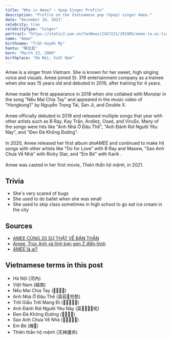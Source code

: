 ```yaml
---
title: "Who is Amee? — Vpop Singer Profile"
description: "Profile on the Vietnamese pop (Vpop) singer Amee."
date: "December 10, 2021"
celebrity: true
celebrityType: "Singer"
portrait: "https://static2.yan.vn/YanNews/2167221/201905/amee-la-ai-tieu-su-su-nghiep-va-doi-tu-nu-ca-si-50fbfa24.jpg"
name: "Amee"
birthname: "Trần Huyền My"
hantu: "陳玄眉"
born: "March 23, 2000"
birthplace: "Hà Nội, Việt Nam"
---
```

Amee is a singer from Vietnam. She is known for her sweet, high singing voice and visuals. 
Amee joined St. 319 entertainment company as a trainee when she was 15 years old and debuted in 2019, after training for 4 years.\
\
Amee made her first appearance in 2018 when she collabed with Monstar in the song "Nếu Mai Chia Tay" and appeared in the music video of "Hongkong1" by Nguyễn Trọng Tài, San Ji, and Double X.\
\
Amee officially debuted  in 2019 and released multiple songs that year with other artists such as B Ray, Kay Trần, Andiez, Osad, and ViruSs. 
Many of the songs were hits like "Anh Nhà Ở Đâu Thế", "Anh Đánh Rơi Người Yêu Này", and "Đen Đá Không Đường".\
\
In 2020, Amee released her first album *dreAMEE* and continued to make hit songs with other artists like "Do for Love" with B Ray and Masew, "Sao Anh Chưa Về Nhà" with Ricky Star, and "Em Bé" with Karik .\
\
Amee was casted in her first movie, *Thiên thần hộ mệnh*, in 2021.

## Trivia
+ She's very scared of bugs
+ She used to do ballet when she was small
+ She used to skip class sometimes in high school to go eat ice cream in the city

## Sources
+ [AMEE CÙNG 20 SỰ THẬT VỀ BẢN THÂN](https://www.youtube.com/watch?v=CWfFkNnHAWc)
+ [Amee, Trúc Anh và tình bạn gen Z điển hình](https://www.youtube.com/watch?v=ipxEiMHXWDs)
+ [AMEE là ai?](https://www.yan.vn/amee-la-ai-tieu-su-su-nghiep-va-doi-tu-nu-ca-si-202680.html)

## Vietnamese terms in this post
+ Hà Nội (河內) 
+ Việt Nam (越南) 
+ Nếu Mai Chia Tay (𡀮𣈕𢺹𢬣) 
+ Anh Nhà Ở Đâu Thế (英茹𣄒兜勢)
+ Trời Giấu Trời Mang Đi (𡗶𢭳𡗶芒𠫾) 
+ Anh Đánh Rơi Người Yêu Này (英𢱏𣑎𠊛𢞅呢) 
+ Đen Đá Không Đường (𪓇𥒥空糖) 
+ Sao Anh Chưa Về Nhà (𡫡英𣗓𧗱茹)
+ Em Bé (㛪𡮣)
+ Thiên thần hộ mệnh (天神護命)